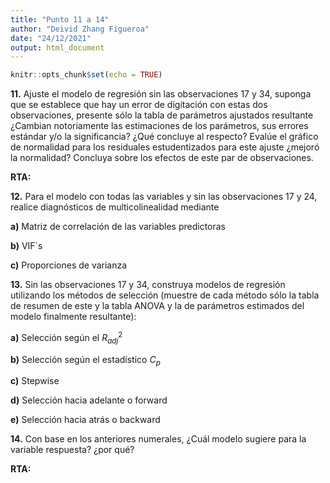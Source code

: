 ```yaml
---
title: "Punto 11 a 14"
author: "Deivid Zhang Figueroa"
date: "24/12/2021"
output: html_document
---
```


```r
knitr::opts_chunk$set(echo = TRUE)
```

**11.** Ajuste el modelo de regresión sin las observaciones 17 y 34, suponga que se establece que hay un error de digitación con estas dos observaciones, presente sólo la tabla de parámetros ajustados resultante ¿Cambian notoriamente las estimaciones de los parámetros, sus errores estándar y/o la significancia? ¿Qué concluye al respecto? Evalúe el gráfico de normalidad para los residuales estudentizados para este ajuste ¿mejoró la normalidad? Concluya sobre los efectos de este par de observaciones.

**RTA:**

**12.** Para el modelo con todas las variables y sin las observaciones 17 y 24, realice diagnósticos de multicolinealidad mediante

**a)** Matriz de correlación de las variables predictoras

**b)** VIF´s

**c)** Proporciones de varianza

**13.** Sin las observaciones 17 y 34, construya modelos de regresión utilizando los métodos de selección (muestre de cada método sólo la tabla de resumen de este y la tabla ANOVA y la de parámetros estimados del modelo finalmente resultante):

**a)** Selección según el $R_{adj}^2$

**b)** Selección según el estadístico $C_p$

**c)** Stepwise

**d)** Selección hacia adelante o forward

**e)** Selección hacia atrás o backward

**14.** Con base en los anteriores numerales, ¿Cuál modelo sugiere para la variable respuesta? ¿por qué?

**RTA:** 